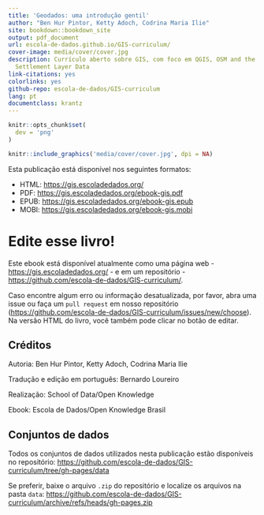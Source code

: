 ```yaml
--- 
title: 'Geodados: uma introdução gentil'
author: "Ben Hur Pintor, Ketty Adoch, Codrina Maria Ilie"
site: bookdown::bookdown_site
output: pdf_document
url: escola-de-dados.github.io/GIS-curriculum/
cover-image: media/cover/cover.jpg
description: Currículo aberto sobre GIS, com foco em QGIS, OSM and the High Resolution
  Settlement Layer Data
link-citations: yes
colorlinks: yes
github-repo: escola-de-dados/GIS-curriculum
lang: pt
documentclass: krantz
---
```


```r
knitr::opts_chunk$set(
  dev = 'png'
)
```

```r
knitr::include_graphics('media/cover/cover.jpg', dpi = NA)
```
Esta publicação está disponível nos seguintes formatos:

- HTML: [https://gis.escoladedados.org/](https://gis.escoladedados.org/)
- PDF: [https://gis.escoladedados.org/ebook-gis.pdf](https://gis.escoladedados.org/ebook-gis.pdf)
- EPUB: [https://gis.escoladedados.org/ebook-gis.epub](https://gis.escoladedados.org/ebook-gis.epub)
- MOBI: [https://gis.escoladedados.org/ebook-gis.mobi](https://gis.escoladedados.org/ebook-gis.mobi)

# Edite esse livro!
Este ebook está disponível atualmente como uma página web - [https://gis.escoladedados.org/](https://gis.escoladedados.org/) - e em  um repositório - [https://github.com/escola-de-dados/GIS-curriculum/](https://github.com/escola-de-dados/GIS-curriculum/).

Caso encontre algum erro ou informação desatualizada, por favor, abra uma issue ou faça um `pull request` em nosso repositório ([https://github.com/escola-de-dados/GIS-curriculum/issues/new/choose](https://github.com/escola-de-dados/GIS-curriculum/issues/new/choose)). Na versão HTML do livro, você também pode clicar no botão de editar.

## Créditos

Autoria: Ben Hur Pintor, Ketty Adoch, Codrina Maria Ilie

Tradução e edição em português: Bernardo Loureiro

Realização: School of Data/Open Knowledge

Ebook: Escola de Dados/Open Knowledge Brasil

## Conjuntos de dados

Todos os conjuntos de dados utilizados nesta publicação estão disponíveis no repositório: [https://github.com/escola-de-dados/GIS-curriculum/tree/gh-pages/data](https://github.com/escola-de-dados/GIS-curriculum/tree/gh-pages/data)

Se preferir, baixe o arquivo `.zip` do repositório e localize os arquivos na pasta `data`: [https://github.com/escola-de-dados/GIS-curriculum/archive/refs/heads/gh-pages.zip](https://github.com/escola-de-dados/GIS-curriculum/archive/refs/heads/gh-pages.zip)
